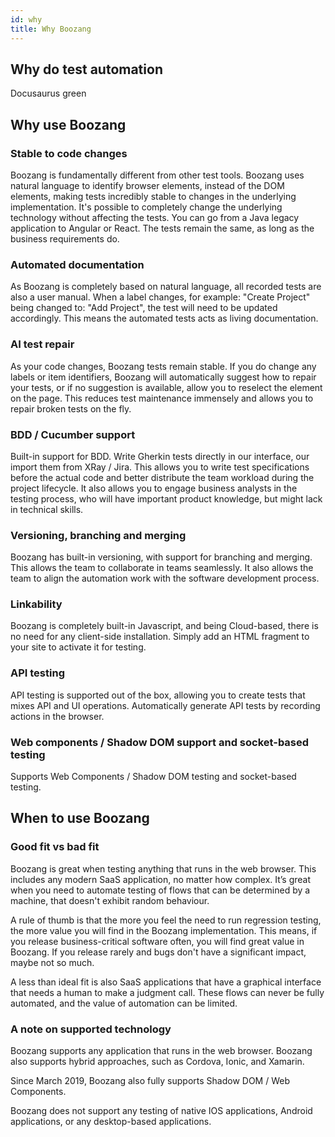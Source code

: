 ---
id: why
title: Why Boozang
---

## Why do test automation


<YouTubeEmbed embedId="YcCw6cS7Uy0">Docusaurus green</YouTubeEmbed>

## Why use Boozang

### Stable to code changes

Boozang is fundamentally different from other test tools. Boozang uses natural language to identify browser elements, instead of the DOM elements, making tests incredibly stable to changes in the underlying implementation. It's possible to completely change the underlying technology without affecting the tests. You can go from a Java legacy application to Angular or React. The tests remain the same, as long as the business requirements do. 

### Automated documentation

As Boozang is completely based on natural language, all recorded tests are also a user manual. When a label changes, for example: "Create Project" being changed to: "Add Project", the test will need to be updated accordingly. This means the automated tests acts as living documentation. 

### AI test repair

As your code changes, Boozang tests remain stable. If you do change any labels or item identifiers, Boozang will automatically suggest how to repair your tests, or if no suggestion is available, allow you to reselect the element on the page. This reduces test maintenance immensely and allows you to repair broken tests on the fly. 

### BDD / Cucumber support

Built-in support for BDD. Write Gherkin tests directly in our interface, our import them from XRay / Jira. This allows you to write test specifications before the actual code and better distribute the team workload during the project lifecycle. It also allows you to engage business analysts in the testing process, who will have important product knowledge, but might lack in technical skills.

### Versioning, branching and merging

Boozang has built-in versioning, with support for branching and merging. This allows the team to collaborate in teams seamlessly. It also allows the team to align the automation work with the software development process. 

### Linkability

Boozang is completely built-in Javascript, and being Cloud-based, there is no need for any client-side installation. Simply add an HTML fragment to your site to activate it for testing.

### API testing

API testing is supported out of the box, allowing you to create tests that mixes API and UI operations. Automatically generate API tests by recording actions in the browser. 

### Web components / Shadow DOM support and socket-based testing

Supports Web Components / Shadow DOM testing and socket-based testing. 

## When to use Boozang

### Good fit vs bad fit

Boozang is great when testing anything that runs in the web browser. This includes any modern SaaS application, no matter how complex. It’s great when you need to automate testing of flows that can be determined by a machine, that doesn't exhibit random behaviour. 

A rule of thumb is that the more you feel the need to run regression testing, the more value you will find in the Boozang implementation. This means, if you release business-critical software often, you will find great value in Boozang. If you release rarely and bugs don't have a significant impact, maybe not so much. 

A less than ideal fit is also SaaS applications that have a graphical interface that needs a human to make a judgment call. These flows can never be fully automated, and the value of automation can be limited. 

### A note on supported technology

Boozang supports any application that runs in the web browser. Boozang also supports hybrid approaches, such as Cordova, Ionic, and Xamarin.

Since March 2019, Boozang also fully supports Shadow DOM / Web Components. 

Boozang does not support any testing of native IOS applications, Android applications, or any desktop-based applications. 
